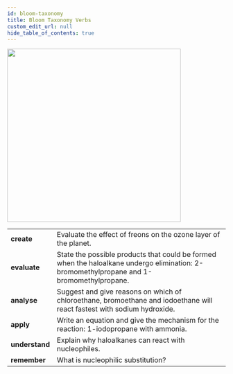 ```yaml
---
id: bloom-taxonomy
title: Bloom Taxonomy Verbs
custom_edit_url: null
hide_table_of_contents: true
---
```



<img src={bloom} width='400' />
<br />
<table>
  <tr>
    <td>
      <strong>create</strong>
    </td>
    <td>Evaluate the effect of freons on the ozone layer of the planet.</td>
  </tr>
  <tr>
    <td>
      <strong>evaluate</strong>
    </td>
    <td>
      State the possible products that could be formed when the haloalkane
      undergo elimination: 2-bromomethylpropane and 1-bromomethylpropane.
    </td>
  </tr>
  <tr>
    <td>
      <strong>analyse</strong>
    </td>
    <td>
      Suggest and give reasons on which of chloroethane, bromoethane and
      iodoethane will react fastest with sodium hydroxide.
    </td>
  </tr>
  <tr>
    <td>
      <strong>apply</strong>
    </td>
    <td>
      Write an equation and give the mechanism for the reaction: 1-iodopropane
      with ammonia.
    </td>
  </tr>
  <tr>
    <td>
      <strong>understand</strong>
    </td>
    <td>Explain why haloalkanes can react with nucleophiles.</td>
  </tr>
  <tr>
    <td>
      <strong>remember</strong>
    </td>
    <td>What is nucleophilic substitution?</td>
  </tr>
</table>
